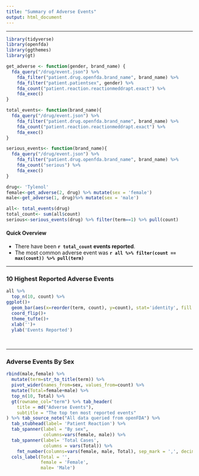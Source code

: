 ```yaml
---
title: "Summary of Adverse Events"
output: html_document
---
```

  
    
***
```r
library(tidyverse)
library(openfda)
library(ggthemes)
library(gt)

get_adverse <- function(gender, brand_name) {
  fda_query("/drug/event.json") %>%
    fda_filter("patient.drug.openfda.brand_name", brand_name) %>% 
    fda_filter("patient.patientsex", gender) %>% 
    fda_count("patient.reaction.reactionmeddrapt.exact") %>% 
    fda_exec()
}

total_events<- function(brand_name){
  fda_query("/drug/event.json") %>%
    fda_filter("patient.drug.openfda.brand_name", brand_name) %>% 
    fda_count("patient.reaction.reactionmeddrapt.exact") %>% 
    fda_exec()
}

serious_events<- function(brand_name){
  fda_query("/drug/event.json") %>%
    fda_filter("patient.drug.openfda.brand_name", brand_name) %>% 
    fda_count("serious") %>% 
    fda_exec()
}

drug<- 'Tylenol'
female<-get_adverse(2, drug) %>% mutate(sex = 'female')
male<-get_adverse(1, drug)%>% mutate(sex = 'male')

all<- total_events(drug) 
total_count<- sum(all$count)
serious<-serious_events(drug) %>% filter(term==1) %>% pull(count)

```

#### Quick Overview

* There have been **`r total_count` events reported**.
* The most common adverse event was **`r all %>% filter(count == max(count)) %>% pull(term)`**


***
### 10 Highest Reported Adverse Events

```r
all %>% 
  top_n(10, count) %>%
ggplot()+
  geom_bar(aes(x=reorder(term, count), y=count), stat='identity', fill ="#3686D3")+
  coord_flip()+ 
  theme_tufte()+
  xlab('')+
  ylab('Events Reported')
  
  
```


***
### Adverse Events By Sex 


```r
rbind(male,female) %>%  
  mutate(term=str_to_title(term)) %>% 
  pivot_wider(names_from=sex, values_from=count) %>% 
  mutate(Total=female+male) %>% 
  top_n(10, Total) %>% 
  gt(rowname_col="term") %>% tab_header(
    title = md("Adverse Events"),
    subtitle = "The top ten most reported events"
) %>% tab_source_note("All data queried from openFDA") %>% 
  tab_stubhead(label= 'Patient Reaction') %>% 
  tab_spanner(label = "By sex",
              columns=vars(female, male)) %>% 
  tab_spanner(label= 'Total Cases',
              columns = vars(Total)) %>% 
    fmt_number(columns=vars(female, male, Total), sep_mark = ',', decimals=0) %>% 
  cols_label(Total = '',
             female = 'Female',
             male= 'Male')

```


